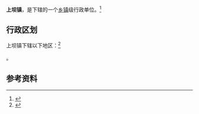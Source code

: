 {{中国乡级行政区|62/09/02/104/000}}

'''上坝镇'''，是{{PRC admin/fullname|62/09/02/104/000|3}}下辖的一个[[乡镇|乡镇]]级行政单位。<ref>{{PRC admin/ref sgc|{{PRC admin/parent|62/09/02/104/000}}}}</ref>

== 行政区划 ==

上坝镇下辖以下地区：<ref>{{PRC admin/ref sgc|62/09/02/104/000}}</ref>

{{PRC admin/children|62/09/02/104/000}}。

== 参考资料 ==

{{reflist}}

{{行政区划小作品}}
{{PRC admin/navcat|62/09/02/104/000}}